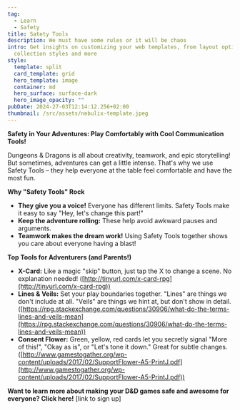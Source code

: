 ---
tag:
  - Learn
  - Safety
title: Satety Tools
description: We must have some rules or it will be chaos
intro: Get insights on customizing your web templates, from layout options to
  collection styles and more
style:
  template: split
  card_template: grid
  hero_template: image
  container: md
  hero_surface: surface-dark
  hero_image_opacity: ""
pubDate: 2024-27-03T12:14:12.256+02:00
thumbnail: /src/assets/nebulix-template.jpeg
---

**Safety in Your Adventures: Play Comfortably with Cool Communication Tools!** 

Dungeons & Dragons is all about creativity, teamwork, and epic storytelling!  But sometimes, adventures can get a little intense. That's why we use Safety Tools – they help everyone at the table feel comfortable and have the most fun. 

**Why "Safety Tools" Rock**

* **They give you a voice!** Everyone has different limits. Safety Tools make it easy to say "Hey, let's change this part!" 
* **Keep the adventure rolling:** These help avoid awkward pauses and arguments.
* **Teamwork makes the dream work!** Using Safety Tools together shows you care about everyone having a blast!

**Top Tools for Adventurers (and Parents!)**

* **X-Card:** Like a magic "skip" button, just tap the X to change a scene. No explanation needed!  ([http://tinyurl.com/x-card-rpg](http://tinyurl.com/x-card-rpg))
* **Lines & Veils:** Set your play boundaries together. "Lines" are things we don't include at all. "Veils" are things we hint at, but don't show in detail. ([https://rpg.stackexchange.com/questions/30906/what-do-the-terms-lines-and-veils-mean](https://rpg.stackexchange.com/questions/30906/what-do-the-terms-lines-and-veils-mean))
* **Consent Flower:** Green, yellow, red cards let you secretly signal "More of this!", "Okay as is", or "Let's tone it down." Great for subtle changes. ([http://www.gamestogather.org/wp-content/uploads/2017/02/SupportFlower-A5-PrintJ.pdf](http://www.gamestogather.org/wp-content/uploads/2017/02/SupportFlower-A5-PrintJ.pdf))

**Want to learn more about making your D&D games safe and awesome for everyone? Click here!** [link to sign up]


